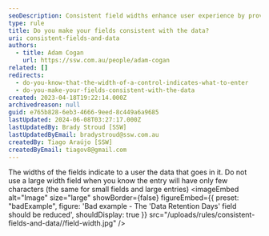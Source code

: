 ```yaml
---
seoDescription: Consistent field widths enhance user experience by providing clear data entry guidelines.
type: rule
title: Do you make your fields consistent with the data?
uri: consistent-fields-and-data
authors:
  - title: Adam Cogan
    url: https://ssw.com.au/people/adam-cogan
related: []
redirects:
  - do-you-know-that-the-width-of-a-control-indicates-what-to-enter
  - do-you-make-your-fields-consistent-with-the-data
created: 2023-04-18T19:22:14.000Z
archivedreason: null
guid: e765b828-6eb3-4666-9eed-8c449a6a9685
lastUpdated: 2024-06-08T03:27:17.000Z
lastUpdatedBy: Brady Stroud [SSW]
lastUpdatedByEmail: bradystroud@ssw.com.au
createdBy: Tiago Araújo [SSW]
createdByEmail: tiagov8@gmail.com
---
```


The widths of the fields indicate to a user the data that goes in it. Do not use a large width field when you know the entry will have only few characters (the same for small fields and large entries)
<imageEmbed
  alt="Image"
  size="large"
  showBorder={false}
  figureEmbed={{
    preset: "badExample",
    figure: 'Bad example - The \'Data Retention Days\' field should be reduced',
    shouldDisplay: true
  }}
  src="/uploads/rules/consistent-fields-and-data//field-width.jpg"
/>
